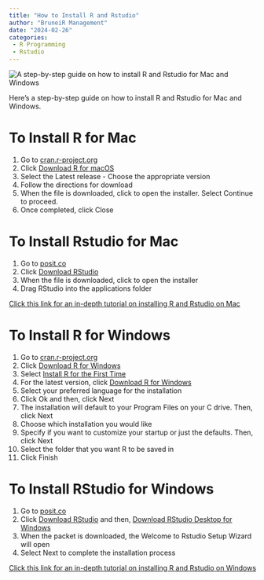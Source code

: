 ```yaml
---
title: "How to Install R and Rstudio"
author: "BruneiR Management"
date: "2024-02-26"
categories: 
 - R Programming
 - Rstudio
---
```


![](/img/bruneiR-r-logo.png){alt="A step-by-step guide on how to install R and Rstudio for Mac and Windows"}

Here's a step-by-step guide on how to install R and Rstudio for Mac and Windows.

# To Install R for Mac

1.   Go to <a href="https://cran.r-project.org" onclick="window.open('https://cran.r-project.org', '_blank'); return false;">cran.r-project.org</a>
2.  Click [Download R for macOS]{.underline}
3.  Select the Latest release - Choose the appropriate version
4.  Follow the directions for download
5.  When the file is downloaded, click to open the installer. Select Continue to proceed.
6.  Once completed, click Close

# To Install Rstudio for Mac

1.  Go to <a href="https://posit.co/downloads/" onclick="window.open('https://posit.co/downloads/', '_blank'); return false;">posit.co</a>
2.  Click [Download RStudio]{.underline}
3.  When the file is downloaded, click to open the installer
4.  Drag RStudio into the applications folder

<a href="https://teacherscollege.screenstepslive.com/a/1135059-install-r-and-rstudio-for-mac" onclick="window.open('https://teacherscollege.screenstepslive.com/a/1135059-install-r-and-rstudio-for-mac', '_blank'); return false;">Click this link for an in-depth tutorial on installing R and Rstudio on Mac </a>

# To Install R for Windows

1.   Go to <a href="https://cran.r-project.org" onclick="window.open('https://cran.r-project.org', '_blank'); return false;">cran.r-project.org</a>
2.  Click [Download R for Windows]{.underline}
3.  Select [Install R for the First Time]{.underline}
4.  For the latest version, click [Download R for Windows]{.underline}
5.  Select your preferred language for the installation
6.  Click Ok and then, click Next
7.  The installation will default to your Program Files on your C drive. Then, click Next
8.  Choose which installation you would like
9.  Specify if you want to customize your startup or just the defaults. Then, click Next
10. Select the folder that you want R to be saved in
11. Click Finish

# To Install RStudio for Windows

1.  Go to <a href="https://posit.co/downloads/" onclick="window.open('https://posit.co/downloads/', '_blank'); return false;">posit.co</a>
2.  Click [Download RStudio]{.underline} and then, [Download RStudio Desktop for Windows]{.underline}
3.  When the packet is downloaded, the Welcome to Rstudio Setup Wizard will open
4.  Select Next to complete the installation process

<a href="https://teacherscollege.screenstepslive.com/a/1108074-install-r-and-rstudio-for-windows', '_blank'); return false;">Click this link for an in-depth tutorial on installing R and Rstudio on Windows </a>
